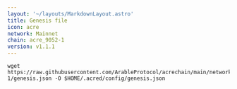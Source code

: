 ```yaml
---
layout: '~/layouts/MarkdownLayout.astro'
title: Genesis file
icon: acre
network: Mainnet
chain: acre_9052-1
version: v1.1.1
---
```

```
wget https://raw.githubusercontent.com/ArableProtocol/acrechain/main/networks/mainnet/acre_9052-1/genesis.json -O $HOME/.acred/config/genesis.json
```